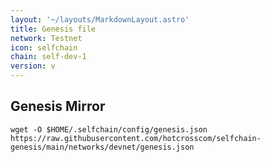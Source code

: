 ```yaml
---
layout: '~/layouts/MarkdownLayout.astro'
title: Genesis file
network: Testnet
icon: selfchain
chain: self-dev-1
version: v
---
```

## Genesis Mirror

```
wget -O $HOME/.selfchain/config/genesis.json https://raw.githubusercontent.com/hotcrosscom/selfchain-genesis/main/networks/devnet/genesis.json
```

